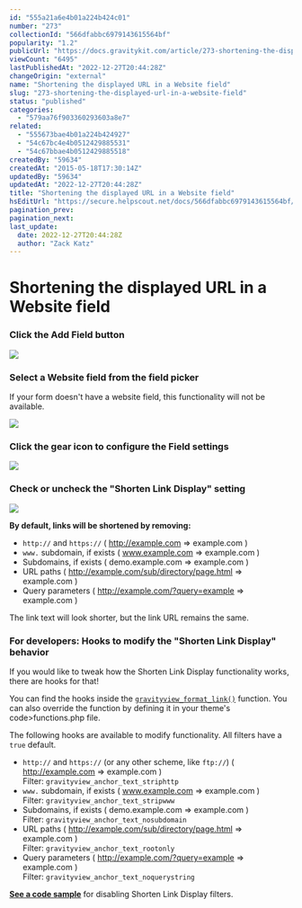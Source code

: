 ```yaml
---
id: "555a21a6e4b01a224b424c01"
number: "273"
collectionId: "566dfabbc6979143615564bf"
popularity: "1.2"
publicUrl: "https://docs.gravitykit.com/article/273-shortening-the-displayed-url-in-a-website-field"
viewCount: "6495"
lastPublishedAt: "2022-12-27T20:44:28Z"
changeOrigin: "external"
name: "Shortening the displayed URL in a Website field"
slug: "273-shortening-the-displayed-url-in-a-website-field"
status: "published"
categories: 
  - "579aa76f903360293603a8e7"
related: 
  - "555673bae4b01a224b424927"
  - "54c67bc4e4b0512429885531"
  - "54c67bbae4b0512429885518"
createdBy: "59634"
createdAt: "2015-05-18T17:30:14Z"
updatedBy: "59634"
updatedAt: "2022-12-27T20:44:28Z"
title: "Shortening the displayed URL in a Website field"
hsEditUrl: "https://secure.helpscout.net/docs/566dfabbc6979143615564bf/article/555a21a6e4b01a224b424c01"
pagination_prev: 
pagination_next: 
last_update:
  date: 2022-12-27T20:44:28Z
  author: "Zack Katz"
---
```


# Shortening the displayed URL in a Website field



### Click the Add Field button

![](https://www.gravitykit.com/wp-content/uploads/2018/01/click-the-add-field-button.png?1431970109)

### Select a Website field from the field picker

If your form doesn't have a website field, this functionality will not be available.

![](https://www.gravitykit.com/wp-content/uploads/2018/01/select-a-website-field-from-the-field-picker.png?1431970111)

### Click the gear icon to configure the Field settings

![](https://www.gravitykit.com/wp-content/uploads/2018/01/click-the-gear-icon-to-configure-the-field-settings.png?1431970112)

### Check or uncheck the "Shorten Link Display" setting

![](https://www.gravitykit.com/wp-content/uploads/2018/01/check-or-uncheck-the-shorten-link-display-setting.png?1431970113)

**By default, links will be shortened by removing:**

- `http://` and `https://` ( http://example.com =&gt; example.com )
- `www.` subdomain, if exists ( www.example.com =&gt; example.com )
- Subdomains, if exists ( demo.example.com =&gt; example.com )
- URL paths ( http://example.com/sub/directory/page.html =&gt; example.com )
- Query parameters ( http://example.com/?query=example =&gt; example.com )

The link text will look shorter, but the link URL remains the same.

### For developers: Hooks to modify the "Shorten Link Display" behavior

If you would like to tweak how the Shorten Link Display functionality works, there are hooks for that!

You can find the hooks inside the [`gravityview_format_link()`](https://github.com/katzwebservices/GravityView/blob/2e0823eb89af8c4bf8cd1061e79736eb3038985e/includes/class-api.php#L845-L943) function. You can also override the function by defining it in your theme's code&gt;functions.php file.

The following hooks are available to modify functionality. All filters have a `true` default.

- `http://` and `https://` (or any other scheme, like `ftp://`) ( http://example.com =&gt; example.com )  
    Filter: `gravityview_anchor_text_striphttp`
- `www.` subdomain, if exists ( www.example.com =&gt; example.com )  
    Filter: `gravityview_anchor_text_stripwww`
- Subdomains, if exists ( demo.example.com =&gt; example.com )  
    Filter: `gravityview_anchor_text_nosubdomain`
- URL paths ( http://example.com/sub/directory/page.html =&gt; example.com )  
    Filter: `gravityview_anchor_text_rootonly`
- Query parameters ( http://example.com/?query=example =&gt; example.com )  
    Filter: `gravityview_anchor_text_noquerystring`

**[See a code sample](https://gist.github.com/zackkatz/9c97c7fa87ff07ff52f0)** for disabling Shorten Link Display filters.

